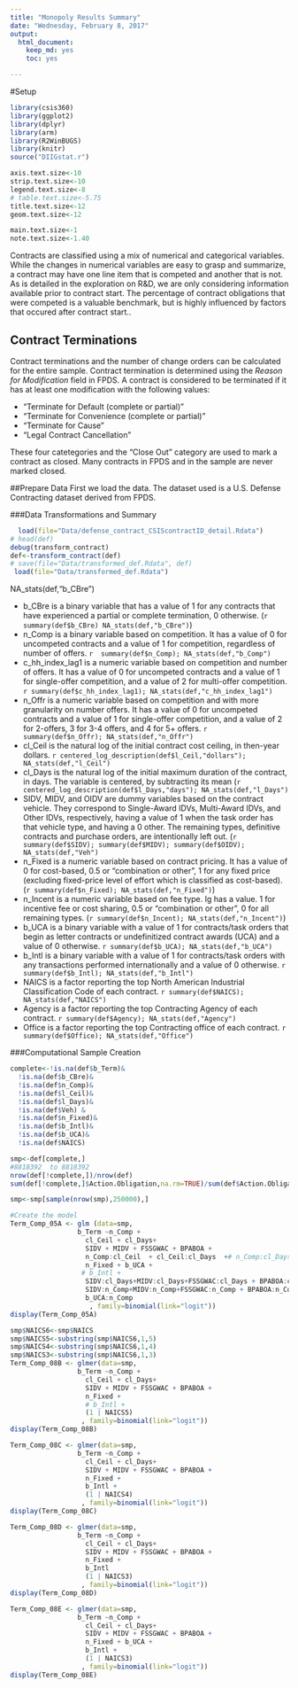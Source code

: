 ```yaml
---
title: "Monopoly Results Summary"
date: "Wednesday, February 8, 2017"
output: 
  html_document: 
    keep_md: yes
    toc: yes

---
```


#Setup
```r
library(csis360)
library(ggplot2)
library(dplyr)
library(arm)
library(R2WinBUGS)
library(knitr)
source("DIIGstat.r")

axis.text.size<-10
strip.text.size<-10
legend.text.size<-8
# table.text.size<-5.75
title.text.size<-12
geom.text.size<-12

main.text.size<-1
note.text.size<-1.40


```


Contracts are classified using a mix of numerical and categorical variables. While the changes in numerical variables are easy to grasp and summarize, a contract may have one line item that is competed and another that is not. As is detailed in the exploration on R&D, we are only considering information available prior to contract start. The percentage of contract obligations that were competed is a valuable benchmark, but is highly influenced by factors that occured after contract start..

## Contract Terminations

Contract terminations and the number of change orders can be calculated for the entire sample.  Contract termination is determined using the *Reason for Modification* field in FPDS.  A contract is considered to be terminated if it has at least one modification with the following values:

* "Terminate for Default (complete or partial)"
* "Terminate for Convenience (complete or partial)"
* "Terminate for Cause"
* "Legal Contract Cancellation"

These four catetegories and the "Close Out" category are used to mark a contract as closed.  Many contracts in FPDS and in the sample are never marked closed.  


##Prepare Data
First we load the data. The dataset used is a U.S. Defense Contracting dataset derived from   FPDS.


###Data Transformations and Summary



```r
  load(file="Data/defense_contract_CSIScontractID_detail.Rdata")
# head(def)
debug(transform_contract)
def<-transform_contract(def)
# save(file="Data/transformed_def.Rdata", def)
 load(file="Data/transformed_def.Rdata")
```





NA_stats(def,"b_CBre")

* b_CBre is a binary variable that has a value of 1 for any contracts that have experienced a partial or complete termination, 0 otherwise. (`r summary(def$b_CBre)
NA_stats(def,"b_CBre")`)
* n_Comp is a binary variable based on competition. It has a value of 0 for uncompeted contracts and a value of 1 for competition, regardless of number of offers. `r  summary(def$n_Comp);
NA_stats(def,"b_Comp")`
* c_hh_index_lag1 is a numeric variable based on competition and number of offers. It has a value of 0 for uncompeted contracts and a value of 1 for single-offer competition, and a value of 2 for multi-offer competition. `r summary(def$c_hh_index_lag1);
NA_stats(def,"c_hh_index_lag1")`
* n_Offr is a numeric variable based on competition and with more granularity on number offers. It has a value of 0 for uncompeted contracts and a value of 1 for single-offer competition, and a value of 2 for 2-offers, 3 for 3-4 offers, and 4 for 5+ offers. `r summary(def$n_Offr);
NA_stats(def,"n_Offr")`
* cl_Ceil is the natural log of the initial contract cost ceiling, in then-year dollars. `r centered_log_description(def$l_Ceil,"dollars");
NA_stats(def,"l_Ceil")`
* cl_Days is the natural log of the initial maximum duration of the contract, in days. The variable is centered, by subtracting its mean (`r centered_log_description(def$l_Days,"days");
NA_stats(def,"l_Days")` 
* SIDV, MIDV, and OIDV are dummy variables based on the contract vehicle. They correspond to Single-Award IDVs, Multi-Award IDVs, and Other IDVs, respectively, having a value of 1 when the task order has that vehicle type, and having a 0 other. The remaining types, definitive contracts and purchase orders, are intentionally left out. (`r summary(def$SIDV);
summary(def$MIDV);
summary(def$OIDV);
NA_stats(def,"Veh")`
* n_Fixed is a numeric variable based on contract pricing. It has a value of 0 for cost-based, 0.5 or "combination or other", 1 for any fixed price (excluding fixed-price level of effort which is classified as cost-based). (`r summary(def$n_Fixed);
NA_stats(def,"n_Fixed")`)
* n_Incent is a numeric variable based on fee type. Ig has a value. 1 for incentive fee or cost sharing, 0.5 or "combination or other", 0 for all remaining types. (`r summary(def$n_Incent);
NA_stats(def,"n_Incent")`)
* b_UCA is a binary variable with a value of 1 for contracts/task orders that begin as letter contracts or undefinitized contract awards (UCA) and a value of 0 otherwise. `r summary(def$b_UCA);
NA_stats(def,"b_UCA")`
* b_Intl is a binary variable with a value of 1 for contracts/task orders with any transactions performed internationally and a value of 0 otherwise. `r summary(def$b_Intl);
NA_stats(def,"b_Intl")`
* NAICS is a factor reporting the top North American Industrial Classification Code of each contract. 
`r summary(def$NAICS);
NA_stats(def,"NAICS")`
* Agency is a factor reporting the top Contracting Agency of each contract. 
`r summary(def$Agency);
NA_stats(def,"Agency")`
* Office is a factor reporting the top Contracting office of each contract. 
`r summary(def$Office);
NA_stats(def,"Office")`



###Computational Sample Creation
```r


complete<-!is.na(def$b_Term)&
  !is.na(def$b_CBre)&
  !is.na(def$n_Comp)&
  !is.na(def$l_Ceil)&
  !is.na(def$l_Days)&
  !is.na(def$Veh) &
  !is.na(def$n_Fixed)&
  !is.na(def$b_Intl)&
  !is.na(def$b_UCA)&
  !is.na(def$NAICS)

smp<-def[complete,]
#8818392  to 8818392
nrow(def[!complete,])/nrow(def)
sum(def[!complete,]$Action.Obligation,na.rm=TRUE)/sum(def$Action.Obligation,na.rm=TRUE)

smp<-smp[sample(nrow(smp),250000),]


```



```r




#Create the model
Term_Comp_05A <- glm (data=smp,
                 b_Term ~n_Comp + 
                   cl_Ceil + cl_Days+ 
                   SIDV + MIDV + FSSGWAC + BPABOA +
                   n_Comp:cl_Ceil  + cl_Ceil:cl_Days  +# n_Comp:cl_Days +
                   n_Fixed + b_UCA +
                  # b_Intl + 
                   SIDV:cl_Days+MIDV:cl_Days+FSSGWAC:cl_Days + BPABOA:cl_Days +
                   SIDV:n_Comp+MIDV:n_Comp+FSSGWAC:n_Comp + BPABOA:n_Comp +
                   b_UCA:n_Comp
                    , family=binomial(link="logit"))
display(Term_Comp_05A)

smp$NAICS6<-smp$NAICS
smp$NAICS5<-substring(smp$NAICS6,1,5)
smp$NAICS4<-substring(smp$NAICS6,1,4)
smp$NAICS3<-substring(smp$NAICS6,1,3)
Term_Comp_08B <- glmer(data=smp,
                 b_Term ~n_Comp + 
                   cl_Ceil + cl_Days+ 
                   SIDV + MIDV + FSSGWAC + BPABOA + 
                   n_Fixed + 
                   # b_Intl +
                   (1 | NAICS5)
                  , family=binomial(link="logit"))
display(Term_Comp_08B)

Term_Comp_08C <- glmer(data=smp,
                 b_Term ~n_Comp + 
                   cl_Ceil + cl_Days+ 
                   SIDV + MIDV + FSSGWAC + BPABOA + 
                   n_Fixed + 
                   b_Intl +
                   (1 | NAICS4)
                  , family=binomial(link="logit"))
display(Term_Comp_08C)

Term_Comp_08D <- glmer(data=smp,
                 b_Term ~n_Comp + 
                   cl_Ceil + cl_Days+ 
                   SIDV + MIDV + FSSGWAC + BPABOA + 
                   n_Fixed + 
                   b_Intl 
                   (1 | NAICS3)
                  , family=binomial(link="logit"))
display(Term_Comp_08D)

Term_Comp_08E <- glmer(data=smp,
                 b_Term ~n_Comp + 
                   cl_Ceil + cl_Days+ 
                   SIDV + MIDV + FSSGWAC + BPABOA + 
                   n_Fixed + b_UCA +
                   b_Intl +
                   (1 | NAICS3)
                  , family=binomial(link="logit"))
display(Term_Comp_08E)


```
